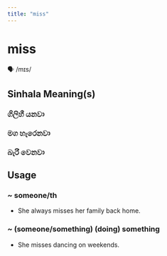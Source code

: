 ```yaml
---
title: "miss"
---
```


# miss

🗣️ /mɪs/

## Sinhala Meaning(s)

### ගිලිහී යනවා
### මග හැරෙනවා
### බැරි වෙනවා

## Usage

### ~ someone/th

- She always misses her family back home.


### ~ (someone/something) (doing) something

- She misses dancing on weekends.

